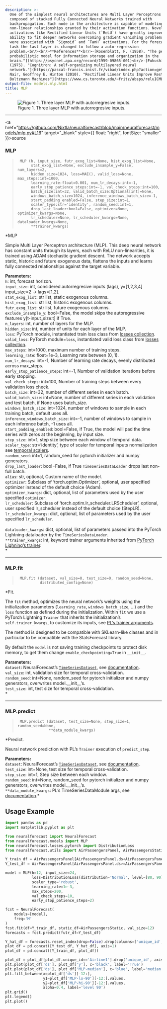 ```yaml
---
description: >-
  One of the simplest neural architectures are Multi Layer Perceptrons (`MLP`)
  composed of stacked Fully Connected Neural Networks trained with
  backpropagation. Each node in the architecture is capable of modeling
  non-linear relationships granted by their activation functions. Novel
  activations like Rectified Linear Units (`ReLU`) have greatly improved the
  ability to fit deeper networks overcoming gradient vanishing problems that
  were associated with `Sigmoid` and `TanH` activations. For the forecasting
  task the last layer is changed to follow a auto-regression
  problem.<br/><br/>**References**<br/>-[Rosenblatt, F. (1958). "The perceptron: A
  probabilistic model for information storage and organization in the
  brain."](https://psycnet.apa.org/record/1959-09865-001)<br/>-[Fukushima, K.
  (1975). "Cognitron: A self-organizing multilayered neural
  network."](https://pascal-francis.inist.fr/vibad/index.php?action=getRecordDetail&idt=PASCAL7750396723)<br/>-[Vinod
  Nair, Geoffrey E. Hinton (2010). "Rectified Linear Units Improve Restricted
  Boltzmann Machines"](https://www.cs.toronto.edu/~fritz/absps/reluICML.pdf)<br/>
output-file: models.mlp.html
title: MLP
---
```



<figure>
<img src="imgs_models/mlp.png"
alt="Figure 1. Three layer MLP with autorregresive inputs." />
<figcaption aria-hidden="true">Figure 1. Three layer MLP with
autorregresive inputs.</figcaption>
</figure>

------------------------------------------------------------------------

<a
href="https://github.com/Nixtla/neuralforecast/blob/main/neuralforecast/models/mlp.py#L16"
target="_blank" style={{ float: "right", fontSize: "smaller" }}>source</a>

### MLP

> ``` text
>  MLP (h, input_size, futr_exog_list=None, hist_exog_list=None,
>       stat_exog_list=None, exclude_insample_y=False, num_layers=2,
>       hidden_size=1024, loss=MAE(), valid_loss=None, max_steps:int=1000,
>       learning_rate:float=0.001, num_lr_decays:int=-1,
>       early_stop_patience_steps:int=-1, val_check_steps:int=100,
>       batch_size:int=32, valid_batch_size:Optional[int]=None,
>       windows_batch_size=1024, inference_windows_batch_size=-1,
>       start_padding_enabled=False, step_size:int=1,
>       scaler_type:str='identity', random_seed:int=1,
>       drop_last_loader:bool=False, optimizer=None, optimizer_kwargs=None,
>       lr_scheduler=None, lr_scheduler_kwargs=None, dataloader_kwargs=None,
>       **trainer_kwargs)
> ```

\*MLP

Simple Multi Layer Perceptron architecture (MLP). This deep neural
network has constant units through its layers, each with ReLU
non-linearities, it is trained using ADAM stochastic gradient descent.
The network accepts static, historic and future exogenous data, flattens
the inputs and learns fully connected relationships against the target
variable.

**Parameters:**<br/> `h`: int, forecast horizon.<br/> `input_size`: int,
considered autorregresive inputs (lags), y=\[1,2,3,4\] input_size=2 -\>
lags=\[1,2\].<br/> `stat_exog_list`: str list, static exogenous
columns.<br/> `hist_exog_list`: str list, historic exogenous columns.<br/>
`futr_exog_list`: str list, future exogenous columns.<br/>
`exclude_insample_y`: bool=False, the model skips the autoregressive
features y\[t-input_size:t\] if True.<br/> `n_layers`: int, number of
layers for the MLP.<br/> `hidden_size`: int, number of units for each
layer of the MLP.<br/> `loss`: PyTorch module, instantiated train loss
class from [losses
collection](https://nixtla.github.io/neuralforecast/losses.pytorch.html).<br/>
`valid_loss`: PyTorch module=`loss`, instantiated valid loss class from
[losses
collection](https://nixtla.github.io/neuralforecast/losses.pytorch.html).<br/>
`max_steps`: int=1000, maximum number of training steps.<br/>
`learning_rate`: float=1e-3, Learning rate between (0, 1).<br/>
`num_lr_decays`: int=-1, Number of learning rate decays, evenly
distributed across max_steps.<br/> `early_stop_patience_steps`: int=-1,
Number of validation iterations before early stopping.<br/>
`val_check_steps`: int=100, Number of training steps between every
validation loss check.<br/> `batch_size`: int=32, number of different
series in each batch.<br/> `valid_batch_size`: int=None, number of
different series in each validation and test batch, if None uses
batch_size.<br/> `windows_batch_size`: int=1024, number of windows to
sample in each training batch, default uses all.<br/>
`inference_windows_batch_size`: int=-1, number of windows to sample in
each inference batch, -1 uses all.<br/> `start_padding_enabled`:
bool=False, if True, the model will pad the time series with zeros at
the beginning, by input size.<br/> `step_size`: int=1, step size between
each window of temporal data.<br/> `scaler_type`: str=‘identity’, type of
scaler for temporal inputs normalization see [temporal
scalers](https://nixtla.github.io/neuralforecast/common.scalers.html).<br/>
`random_seed`: int=1, random_seed for pytorch initializer and numpy
generators.<br/> `drop_last_loader`: bool=False, if True
`TimeSeriesDataLoader` drops last non-full batch.<br/> `alias`: str,
optional, Custom name of the model.<br/> `optimizer`: Subclass of
‘torch.optim.Optimizer’, optional, user specified optimizer instead of
the default choice (Adam).<br/> `optimizer_kwargs`: dict, optional, list
of parameters used by the user specified `optimizer`.<br/>
`lr_scheduler`: Subclass of ‘torch.optim.lr_scheduler.LRScheduler’,
optional, user specified lr_scheduler instead of the default choice
(StepLR).<br/> `lr_scheduler_kwargs`: dict, optional, list of parameters
used by the user specified `lr_scheduler`.<br/>  
`dataloader_kwargs`: dict, optional, list of parameters passed into the
PyTorch Lightning dataloader by the `TimeSeriesDataLoader`. <br/>
`**trainer_kwargs`: int, keyword trainer arguments inherited from
[PyTorch Lighning’s
trainer](https://pytorch-lightning.readthedocs.io/en/stable/api/pytorch_lightning.trainer.trainer.Trainer.html?highlight=trainer).<br/>\*

------------------------------------------------------------------------

### MLP.fit

> ``` text
>  MLP.fit (dataset, val_size=0, test_size=0, random_seed=None,
>           distributed_config=None)
> ```

\*Fit.

The `fit` method, optimizes the neural network’s weights using the
initialization parameters (`learning_rate`, `windows_batch_size`, …) and
the `loss` function as defined during the initialization. Within `fit`
we use a PyTorch Lightning `Trainer` that inherits the initialization’s
`self.trainer_kwargs`, to customize its inputs, see [PL’s trainer
arguments](https://pytorch-lightning.readthedocs.io/en/stable/api/pytorch_lightning.trainer.trainer.Trainer.html?highlight=trainer).

The method is designed to be compatible with SKLearn-like classes and in
particular to be compatible with the StatsForecast library.

By default the `model` is not saving training checkpoints to protect
disk memory, to get them change `enable_checkpointing=True` in
`__init__`.

**Parameters:**<br/> `dataset`: NeuralForecast’s
[`TimeSeriesDataset`](https://nixtlaverse.nixtla.io/neuralforecast/tsdataset.html#timeseriesdataset),
see
[documentation](https://nixtla.github.io/neuralforecast/tsdataset.html).<br/>
`val_size`: int, validation size for temporal cross-validation.<br/>
`random_seed`: int=None, random_seed for pytorch initializer and numpy
generators, overwrites model.\_\_init\_\_’s.<br/> `test_size`: int, test
size for temporal cross-validation.<br/>\*

------------------------------------------------------------------------

### MLP.predict

> ``` text
>  MLP.predict (dataset, test_size=None, step_size=1, random_seed=None,
>               **data_module_kwargs)
> ```

\*Predict.

Neural network prediction with PL’s `Trainer` execution of
`predict_step`.

**Parameters:**<br/> `dataset`: NeuralForecast’s
[`TimeSeriesDataset`](https://nixtlaverse.nixtla.io/neuralforecast/tsdataset.html#timeseriesdataset),
see
[documentation](https://nixtla.github.io/neuralforecast/tsdataset.html).<br/>
`test_size`: int=None, test size for temporal cross-validation.<br/>
`step_size`: int=1, Step size between each window.<br/> `random_seed`:
int=None, random_seed for pytorch initializer and numpy generators,
overwrites model.\_\_init\_\_’s.<br/> `**data_module_kwargs`: PL’s
TimeSeriesDataModule args, see
[documentation](https://pytorch-lightning.readthedocs.io/en/1.6.1/extensions/datamodules.html#using-a-datamodule).\*

## Usage Example

```python
import pandas as pd
import matplotlib.pyplot as plt

from neuralforecast import NeuralForecast
from neuralforecast.models import MLP
from neuralforecast.losses.pytorch import DistributionLoss
from neuralforecast.utils import AirPassengersPanel, AirPassengersStatic

Y_train_df = AirPassengersPanel[AirPassengersPanel.ds<AirPassengersPanel['ds'].values[-12]] # 132 train
Y_test_df = AirPassengersPanel[AirPassengersPanel.ds>=AirPassengersPanel['ds'].values[-12]].reset_index(drop=True) # 12 test

model = MLP(h=12, input_size=24,
            loss=DistributionLoss(distribution='Normal', level=[80, 90]),
            scaler_type='robust',
            learning_rate=1e-3,
            max_steps=200,
            val_check_steps=10,
            early_stop_patience_steps=2)

fcst = NeuralForecast(
    models=[model],
    freq='M'
)
fcst.fit(df=Y_train_df, static_df=AirPassengersStatic, val_size=12)
forecasts = fcst.predict(futr_df=Y_test_df)

Y_hat_df = forecasts.reset_index(drop=False).drop(columns=['unique_id','ds'])
plot_df = pd.concat([Y_test_df, Y_hat_df], axis=1)
plot_df = pd.concat([Y_train_df, plot_df])

plot_df = plot_df[plot_df.unique_id=='Airline1'].drop('unique_id', axis=1)
plt.plot(plot_df['ds'], plot_df['y'], c='black', label='True')
plt.plot(plot_df['ds'], plot_df['MLP-median'], c='blue', label='median')
plt.fill_between(x=plot_df['ds'][-12:], 
                 y1=plot_df['MLP-lo-90'][-12:].values, 
                 y2=plot_df['MLP-hi-90'][-12:].values,
                 alpha=0.4, label='level 90')
plt.grid()
plt.legend()
plt.plot()
```

